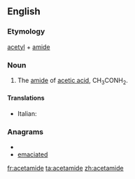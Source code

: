 ==English==

===Etymology===
{{wikipedia}}
[[acetyl]] + [[amide]]

===Noun===
{{en-noun|-}}

# {{organic compound}} The [[amide]] of [[acetic acid]], CH<sub>3</sub>CONH<sub>2</sub>.

====Translations====
*Italian: {{t-|it|acetammide|f}}

===Anagrams===
* {{alphagram|aacdeeimt}}
* [[emaciated#English|emaciated]]

[[fr:acetamide]]
[[ta:acetamide]]
[[zh:acetamide]]